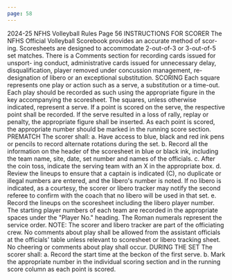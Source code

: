 ```yaml
---
page: 58
---
```


2024-25 NFHS Volleyball Rules Page 56 INSTRUCTIONS FOR SCORER The NFHS Official Volleyball Scorebook provides an accurate method of scor- ing. Scoresheets are designed to accommodate 2-out-of-3 or 3-out-of-5 set matches. There is a Comments section for recording cards issued for unsport- ing conduct, administrative cards issued for unnecessary delay, disqualification, player removed under concussion management, re-designation of libero or an exceptional substitution. SCORING Each square represents one play or action such as a serve, a substitution or a time-out. Each play should be recorded as such using the appropriate figure in the key accompanying the scoresheet. The squares, unless otherwise indicated, represent a serve. If a point is scored on the serve, the respective point shall be recorded. If the serve resulted in a loss of rally, replay or penalty, the appropriate figure shall be inserted. As each point is scored, the appropriate number should be marked in the running score section. PREMATCH The scorer shall: a. Have access to blue, black and red ink pens or pencils to record alternate rotations during the set. b. Record all the information on the header of the scoresheet in blue or black ink, including the team name, site, date, set number and names of the officials. c. After the coin toss, indicate the serving team with an X in the appropriate box. d. Review the lineups to ensure that a captain is indicated (C), no duplicate or illegal numbers are entered, and the libero's number is noted. If no libero is indicated, as a courtesy, the scorer or libero tracker may notify the second referee to confirm with the coach that no libero will be used in that set. e. Record the lineups on the scoresheet including the libero player number. The starting player numbers of each team are recorded in the appropriate spaces under the "Player No." heading. The Roman numerals represent the service order. NOTE: The scorer and libero tracker are part of the officiating crew. No comments about play shall be allowed from the assistant officials at the officials' table unless relevant to scoresheet or libero tracking sheet. No cheering or comments about play shall occur. DURING THE SET The scorer shall: a. Record the start time at the beckon of the first serve. b. Mark the appropriate number in the individual scoring section and in the running score column as each point is scored.
